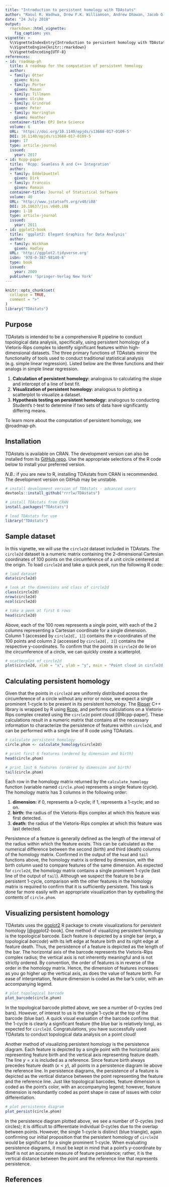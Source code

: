 ```yaml
---
title: "Introduction to persistent homology with TDAstats"
author: "Raoul R. Wadhwa, Drew F.K. Williamson, Andrew Dhawan, Jacob G. Scott"
date: "24 July 2018"
output:
  rmarkdown::html_vignette:
    fig_caption: yes
vignette: >
  %\VignetteIndexEntry{Introduction to persistent homology with TDAstats}
  %\VignetteEngine{knitr::rmarkdown}
  %\VignetteEncoding{UTF-8}
references:
- id: roadmap-ph
  title: A roadmap for the computation of persistent homology
  author:
  - family: Otter
    given: Nina
  - family: Porter
    given: Mason
  - family: Tillmann
    given: Ulrike
  - family: Grindrod
    given: Peter
  - family: Harrington
    given: Heather
  container-title: EPJ Data Science
  volume: 6
  URL: 'https://doi.org/10.1140/epjds/s13688-017-0109-5'
  DOI: 10.1140/epjds/s13688-017-0109-5
  page: 17
  type: article-journal
  issued:
    year: 2017
- id: Rcpp-paper
  title: 'Rcpp: Seamless R and C++ Integration'
  author:
  - family: Eddelbuettel
    given: Dirk
  - family: Francois
    given: Romain
  container-title: Journal of Statistical Software
  volume: 40
  URL: 'http://www.jstatsoft.org/v40/i08'
  DOI: 10.18637/jss.v040.i08
  page: 1-18
  type: article-journal
  issued:
    year: 2011
- id: ggplot2-book
  title: 'ggplot2: Elegant Graphics for Data Analysis'
  author:
  - family: Wickham
    given: Hadley
  URL: 'http://ggplot2.tidyverse.org'
  isbn: '978-0-387-98140-6'
  type: book
  issued:
    year: 2009
  publisher: 'Springer-Verlag New York'
---
```


```r
knitr::opts_chunk$set(
  collapse = TRUE,
  comment = ">"
)
library("TDAstats")
```

## Purpose

TDAstats is intended to be a comprehensive R pipeline to conduct topological data analysis, specifically, using persistent homology of a Vietoris-Rips complex to identify significant features within high-dimensional datasets.
The three primary functions of TDAstats mirror the functionality of tools used to conduct traditional statistical analysis (e.g. simple linear regression).
Listed below are the three functions and their analogs in simple linear regression.

1. **Calculation of persistent homology:** analogous to calculating the slope and intercept of a line of best fit.
1. **Visualization of persistent homology:** analogous to plotting a scatterplot to visualize a dataset.
1. **Hypothesis testing on persistent homology:** analogous to conducting Student's *t*-test to determine if two sets of data have significantly differing means.

To learn more about the computation of persistent homology, see @roadmap-ph.

## Installation

TDAstats is available on CRAN. The development version can also be installed from its [GitHub repo](https://github.com/rrrlw/TDAstats).
Use the appropriate selections of the R code below to install your preferred version.

*N.B.:* if you are new to R, installing TDAstats from CRAN is recommended. The development version on GitHub may be unstable.

```r
# install development version of TDAstats - advanced users
devtools::install_github("rrrlw/TDAstats")

# install TDAstats from CRAN
install.packages("TDAstats")

# load TDAstats for use
library("TDAstats")
```

## Sample dataset

In this vignette, we will use the `circle2d` dataset included in TDAstats.
The `circle2d` dataset is a numeric matrix containing the 2-dimensional Cartesian coordinates of 100 points on the circumference of a unit circle centered at the origin.
To load `circle2d` and take a quick peek, run the following R code:

```r
# load dataset
data(circle2d)

# look at the dimensions and class of circle2d
class(circle2d)
nrow(circle2d)
ncol(circle2d)

# take a peek at first 6 rows
head(circle2d)
```

Above, each of the 100 rows represents a single point, with each of the 2 columns representing a Cartesian coordinate for a single dimension.
Column 1 (accessed by `circle2d[, 1]`) contains the x-coordinates of the 100 points and column 2 (accessed by `circle2d[, 2]`) contains the respective y-coordinates.
To confirm that the points in `circle2d` do lie on the circumference of a circle, we can quickly create a scatterplot.

```r
# scatterplot of circle2d
plot(circle2d, xlab = "x", ylab = "y", main = "Point cloud in circle2d dataset")
```

## Calculating persistent homology

Given that the points in `circle2d` are uniformly distributed across the circumference of a circle without any error or noise, we expect a single prominent 1-cycle to be present in its persistent homology.
The [Ripser](https://github.com/Ripser/ripser) C++ library is wrapped by R using [Rcpp](https://github.com/RcppCore/Rcpp), and performs calculations on a Vietoris-Rips complex created using the `circle2d` point cloud [@Rcpp-paper].
These calculations result in a numeric matrix that contains all the necessary information to characterize the persistence of features within `circle2d`, and can be performed with a single line of R code using TDAstats.

```r
# calculate persistent homology
circle.phom <- calculate_homology(circle2d)

# print first 6 features (ordered by dimension and birth)
head(circle.phom)

# print last 6 features (ordered by dimension and birth)
tail(circle.phom)
```

Each row in the homology matrix returned by the `calculate_homology` function (variable named `circle.phom`) represents a single feature (cycle).
The homology matrix has 3 columns in the following order:

1. **dimension:** if 0, represents a 0-cycle; if 1, represents a 1-cycle; and so on.
1. **birth:** the radius of the Vietoris-Rips complex at which this feature was first detected.
1. **death:** the radius of the Vietoris-Rips complex at which this feature was last detected.

Persistence of a feature is generally defined as the length of the interval of the radius within which the feature exists.
This can be calculated as the numerical difference between the second (birth) and third (death) columns of the homology matrix.
Confirmed in the output of the `head` and `tail` functions above, the homology matrix is ordered by dimension, with the birth column used to compare features of the same dimension.
As expected for `circle2d`, the homology matrix contains a single prominent 1-cycle (last line of the output of `tail`).
Although we suspect the feature to be a persistent 1-cycle, comparison with the other features in the homology matrix is required to confirm that it is sufficiently persistent.
This task is done far more easily with an appropriate visualization than by eyeballing the contents of `circle.phom`.

## Visualizing persistent homology

TDAstats uses the [ggplot2](http://ggplot2.tidyverse.org) R package to create visualizations for persistent homology [@ggplot2-book].
One method of visualizing persistent homology is the topological barcode.
Each feature is depicted by a single bar (ergo, a topological *barcode*) with its left edge at feature birth and its right edge at feature death.
Thus, the persistence of a feature is depicted as the length of the bar.
The horizontal axis of the barcode represents the Vietoris-Rips complex radius; the vertical axis is not inherently meaningful and is not strictly ordered.
By convention, the order of features is in reverse of the order in the homology matrix.
Hence, the dimension of features increases as you go higher up the vertical axis, as does the value of feature birth.
For ease of interpretation, feature dimension is coded as the bar's color, with an accompanying legend.

```r
# plot topological barcode
plot_barcode(circle.phom)
```

In the topological barcode plotted above, we see a number of 0-cycles (red bars).
However, of interest to us is the single 1-cycle at the top of the barcode (blue bar).
A quick visual evaluation of the barcode confirms that the 1-cycle is clearly a significant feature (the blue bar is relatively long), as expected for `circle2d`.
Congratulations, you have successfully used TDAstats to conduct topological data analysis on a point cloud!

Another method of visualizing persistent homology is the persistence diagram.
Each feature is depicted by a single point with the horizontal axis representing feature birth and the vertical axis representing feature death.
The line $y = x$ is included as a reference.
Since feature birth always precedes feature death ($x < y$), all points in a persistence diagram lie above the reference line.
In persistence diagrams, the persistence of a feature is depicted as the vertical distance between the point representing the feature and the reference line.
Just like topological barcodes, feature dimension is coded as the point's color, with an accompanying legend; however, feature dimension is redundantly coded as point shape in case of issues with color differentiation.

```r
# plot persistence diagram
plot_persist(circle.phom)
```

In the persistence diagram plotted above, we see a number of 0-cycles (red circles); it is difficult to differentiate individual 0-cycles due to the overlap between points.
However, the single 1-cycle is distinct (blue triangle), again confirming our initial proposition that the persistent homology of `circle2d` would be significant for a single prominent 1-cycle.
When evaluating persistence diagrams, it must be kept in mind that a point's y-coordinate by itself is not an accurate measure of feature persistence; rather, it is the vertical distance between the point and the reference line that represents persistence.

## References
